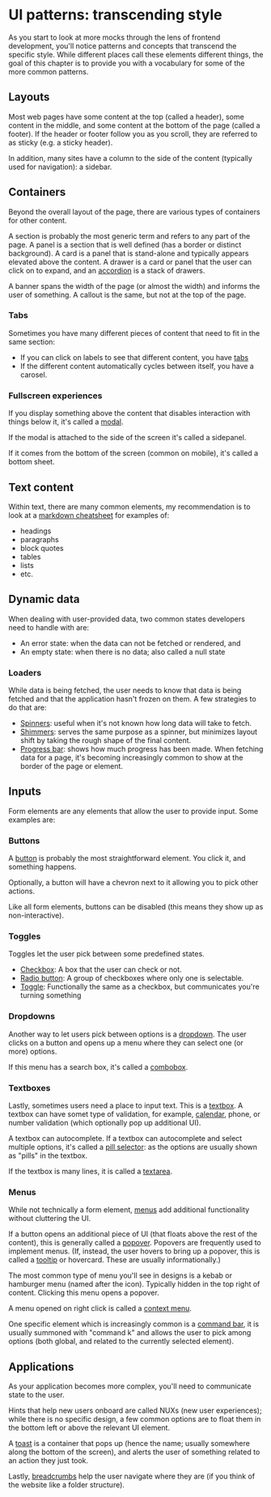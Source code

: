 
# UI patterns: transcending style

As you start to look at more mocks through the lens of frontend development, you'll notice patterns and concepts that transcend the specific style. While different places call these elements different things, the goal of this chapter is to provide you with a vocabulary for some of the more common patterns.

## Layouts

Most web pages have some content at the top (called a header), some content in the middle, and some content at the bottom of the page (called a footer). If the header or footer follow you as you scroll, they are referred to as sticky (e.g. a sticky header). 

In addition, many sites have a column to the side of the content (typically used for navigation): a sidebar. 

<Excalidraw contents={LayoutJSON} />

## Containers 

Beyond the overall layout of the page, there are various types of containers for other content.

A section is probably the most generic term and refers to any part of the page. A panel is a section that is well defined (has a border or distinct background). A card is a panel that is stand-alone and typically appears elevated above the content. A drawer is a card or panel that the user can click on to expand, and an [accordion](https://vercel.com/design/collapse) is a stack of drawers.

A banner spans the width of the page (or almost the width) and informs the user of something. A callout is the same, but not at the top of the page. 

### Tabs

Sometimes you have many different pieces of content that need to fit in the same section:

- If you can click on labels to see that different content, you have [tabs](https://vercel.com/design/tabs)
- If the different content automatically cycles between itself, you have a carosel. 

### Fullscreen experiences

If you display something above the content that disables interaction with things below it, it's called a [modal](https://vercel.com/design/modal). 

If the modal is attached to the side of the screen it's called a sidepanel. 

If it comes from the bottom of the screen (common on mobile), it's called a bottom sheet. 

## Text content

Within text, there are many common elements, my recommendation is to look at a [markdown cheatsheet](https://www.markdownguide.org/cheat-sheet/) for examples of: 

- headings
- paragraphs
- block quotes 
- tables 
- lists
- etc. 

## Dynamic data

When dealing with user-provided data, two common states developers need to handle with are:

- An error state: when the data can not be fetched or rendered, and 
- An empty state: when there is no data; also called a null state

### Loaders 

While data is being fetched, the user needs to know that data is being fetched and that the application hasn't frozen on them. A few strategies to do that are: 

- [Spinners](https://vercel.com/design/spinner): useful when it's not known how long data will take to fetch. 
- [Shimmers](https://vercel.com/design/skeleton): serves the same purpose as a spinner, but minimizes layout shift by taking the rough shape of the final content. 
- [Progress bar](https://vercel.com/design/progress): shows how much progress has been made. When fetching data for a page, it's becoming increasingly common to show at the border of the page or element. 


## Inputs

Form elements are any elements that allow the user to provide input. Some examples are: 

### Buttons

<Excalidraw widthClass="w-1/4" contents={ButtonJSON} />

A [button](https://vercel.com/design/button) is probably the most straightforward element. You click it, and something happens. 

Optionally, a button will have a chevron next to it allowing you to pick other actions. 

Like all form elements, buttons can be disabled (this means they show up as non-interactive).

### Toggles

<Excalidraw widthClass="w-1/2" contents={TogglesJSON} />

Toggles let the user pick between some predefined states. 

- [Checkbox](https://vercel.com/design/checkbox): A box that the user can check or not. 
- [Radio button](https://vercel.com/design/radio): A group of checkboxes where only one is selectable. 
- [Toggle](https://vercel.com/design/toggle): Functionally the same as a checkbox, but communicates you're turning something 

### Dropdowns

<Excalidraw widthClass="w-1/2" contents={DropdownJSON} />

Another way to let users pick between options is a [dropdown](https://vercel.com/design/select). The user clicks on a button and opens up a menu where they can select one (or more) options.

If this menu has a search box, it's called a [combobox](https://vercel.com/design/combobox). 

### Textboxes

<Excalidraw widthClass="w-1/2" contents={TextInputJSON} />

Lastly, sometimes users need a place to input text. This is a [textbox](https://vercel.com/design/input). A textbox can have somet type of validation, for example, [calendar](https://vercel.com/design/calendar), phone, or number validation (which optionally pop up additional UI). 

A textbox can autocomplete. If a textbox can autocomplete and select multiple options, it's called a [pill selector](https://paste.twilio.design/components/multiselect-combobox): as the options are usually shown as "pills" in the textbox.

If the textbox is many lines, it is called a [textarea](https://vercel.com/design/textarea). 

### Menus 

While not technically a form element, [menus](https://vercel.com/design/menu) add additional functionality without cluttering the UI. 

If a button opens an additional piece of UI (that floats above the rest of the content), this is generally called a [popover](https://www.radix-ui.com/primitives/docs/components/popover). Popovers are frequently used to implement menus. (If, instead, the user hovers to bring up a popover, this is called a [tooltip](https://vercel.com/design/tooltip) or hovercard. These are usually informationally.)

The most common type of menu you'll see in designs is a kebab or hamburger menu (named after the icon). Typically hidden in the top right of content. Clicking this menu opens a popover.

A menu opened on right click is called a [context menu](https://vercel.com/design/context-menu). 

One specific element which is increasingly common is a [command bar](https://kbar.vercel.app/), it is usually summoned with "command k" and allows the user to pick among options (both global, and related to the currently selected element).

## Applications

As your application becomes more complex, you'll need to communicate state to the user. 

Hints that help new users onboard are called NUXs (new user experiences); while there is no specific design, a few common options are to float them in the bottom left or above the relevant UI element. 

A [toast](https://vercel.com/design/toast) is a container that pops up (hence the name; usually somewhere along the bottom of the screen), and alerts the user of something related to an action they just took. 

Lastly, [breadcrumbs](https://vercel.com/design/breadcrumbs) help the user navigate where they are (if you think of the website like a folder structure).